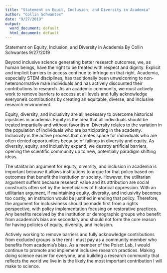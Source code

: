 ```yaml
---
title: "Statement on Equit, Inclusion, and Diversity in Academia"
author: "Collin Schwantes"
date: "9/27/2019"
output:
  word_document: default
  html_document: default
---
```


Statement on Equity, Inclusion, and Diversity in Academia
By Collin Schwantes
9/27/2019

Beyond inclusive science generating better research outcomes, we, as human beings, have the right to be treated with respect and dignity. Explicit and implicit barriers to access continue to infringe on that right. Academia, especially STEM disciplines, has traditionally been unwelcoming to non-heteronormative male individuals and has actively discounted their contributions to research. As an academic community, we must actively work to remove barriers to access at all levels and fully acknowledge everyone’s contributions by creating an equitable, diverse, and inclusive research environment.

Equity, diversity, and inclusivity are all necessary to overcome historical injustices in academia. Equity is the idea that all individuals should be treated impartially and without favoritism. Diversity relates to the variation in the population of individuals who are participating in the academy. Inclusivity is the active process that creates space for individuals who are often denied opportunities because of failings in diversity and equity. As diversity, equity, and inclusivity expand, we destroy artificial barriers, opening the scientific community up to new, potentially paradigm shifting ideas.

The utalitarian argument for equity, diversity, and inclusion in academia is important because it allows institutions to argue for that policy based on outcomes that benefit the institution or society. However, the utilitarian argument suffers because research value and its attribution are social constructs often set by the beneficiaries of historical oppression. With an utilitarian argument, if maintaining equity, diversity, and inclusivity becomes too costly, an institution would be justified in ending that policy. Therefore, the argument for inclusiviness should be made first from a rights perspective, with policy implementation focusing on restorative practices. Any benefits received by the institution or demographic groups who benefit from academia’s bias are secondary and should not form the core reason for having policies of equity, diversity, and inclusion.

Actively working to remove barriers and fully acknowledge contributions from excluded groups is the rent I must pay as a community member who benefits from academia’s bias. As a member of the Poisot Lab, I would continue to promote and implement inclusive research practices. Making doing science easier for everyone, and building a research community that reflects the world we live in is the likely the most important contribution I will make to science.



